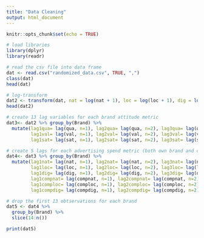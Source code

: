 ```yaml
---
title: "Data Cleaning"
output: html_document
---
```


```r
knitr::opts_chunk$set(echo = TRUE)
```

```r
# load libraries
library(dplyr)
library(readr)
```

```r
# read the csv file into data frame 
dat <- read.csv("randomized_data.csv", TRUE, ",")
class(dat)
head(dat)
```

```r
# log-transform 
dat2 <- transform(dat, nat = log(nat + 1), loc = log(loc + 1), dig = log(dig + 1), compnat = log(compnat + 1), comploc = log(comploc + 1), compdig = log(compdig + 1), qua = log(qua + 1), val = log(val + 1), sat = log(sat + 1))
head(dat2)
```

```r
# create 13 lag variables for each brand attitude metric
dat3<- dat2 %>% group_by(Brand) %>%
  mutate(lag1qua= lag(qua, n=1), lag2qua= lag(qua, n=2), lag3qua= lag(qua, n=3), lag4qua= lag(qua, n=4), lag5qua= lag(qua, n=5), lag6qua= lag(qua, n=6), lag7qua= lag(qua, n=7), lag8qua= lag(qua, n=8), lag9qua= lag(qua, n=9), lag10qua= lag(qua, n=10), lag11qua= lag(qua, n=11), lag12qua= lag(qua, n=12), lag13qua= lag(qua, n=13),
         lag1val= lag(val, n=1), lag2val= lag(val, n=2), lag3val= lag(val, n=3), lag4val= lag(val, n=4), lag5val= lag(val, n=5), lag6val= lag(val, n=6), lag7val= lag(val, n=7), lag8val= lag(val, n=8), lag9val= lag(val, n=9), lag10val= lag(val, n=10), lag11val= lag(val, n=11), lag12val= lag(val, n=12), lag13val= lag(val, n=13),
         lag1sat= lag(sat, n=1), lag2sat= lag(sat, n=2), lag3sat= lag(sat, n=3), lag4sat= lag(sat, n=4), lag5sat= lag(sat, n=5), lag6sat= lag(sat, n=6), lag7sat= lag(sat, n=7), lag8sat= lag(sat, n=8), lag9sat= lag(sat, n=9), lag10sat= lag(sat, n=10), lag11sat= lag(sat, n=11), lag12sat= lag(sat, n=12), lag13sat= lag(sat, n=13))

```

```r
# create 5 lags for each advertising spend metric (both own brand and competitor) 
dat4<- dat3 %>% group_by(Brand) %>%
  mutate(lag1nat= lag(nat, n=1), lag2nat= lag(nat, n=2), lag3nat= lag(nat, n=3), lag4nat= lag(nat, n=4), lag5nat= lag(nat, n=5),
         lag1loc= lag(loc, n=1), lag2loc= lag(loc, n=2), lag3loc= lag(loc, n=3), lag4loc= lag(loc, n=4), lag5loc= lag(loc, n=5),
         lag1dig= lag(dig, n=1), lag2dig= lag(dig, n=2), lag3dig= lag(dig, n=3), lag4dig= lag(dig, n=4), lag5dig= lag(dig, n=5),
         lag1compnat= lag(compnat, n=1), lag2compnat= lag(compnat, n=2), lag3compnat= lag(compnat, n=3), lag4compnat= lag(compnat, n=4), lag5compnat= lag(compnat, n=5),
         lag1comploc= lag(comploc, n=1), lag2comploc= lag(comploc, n=2), lag3comploc= lag(comploc, n=3), lag4comploc= lag(comploc, n=4), lag5comploc= lag(comploc, n=5),
         lag1compdig= lag(compdig, n=1), lag2compdig= lag(compdig, n=2), lag3compdig= lag(compdig, n=3), lag4compdig= lag(compdig, n=4), lag5compdig= lag(compdig, n=5))
```

```r
# drop the first 13 obtservations for each brand 
dat5 <- dat4 %>%
  group_by(Brand) %>%
  slice(14:n())

print(dat5)
```
